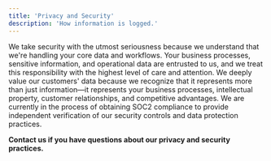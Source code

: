 ```yaml
---
title: 'Privacy and Security'
description: 'How information is logged.'
---
```


<ResearchPreview />

We take security with the utmost seriousness because we understand that we're handling your core data and workflows. Your business processes, sensitive information, and operational data are entrusted to us, and we treat this responsibility with the highest level of care and attention. We deeply value our customers' data because we recognize that it represents more than just information—it represents your business processes, intellectual property, customer relationships, and competitive advantages. We are currently in the process of obtaining SOC2 compliance to provide independent verification of our security controls and data protection practices.

**Contact us if you have questions about our privacy and security practices.**